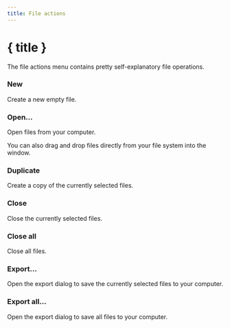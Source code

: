 ```yaml
---
title: File actions
---
```


<script lang="ts">
</script>

# { title }

The file actions menu contains pretty self-explanatory file operations.

### <Plus size="16" class="inline-block" style="margin-bottom: 2px" /> New

Create a new empty file.

### <FolderOpen size="16" class="inline-block" style="margin-bottom: 2px" /> Open...

Open files from your computer. 

<DocsNote>
    You can also drag and drop files directly from your file system into the window.
</DocsNote>

### <Copy size="16" class="inline-block" style="margin-bottom: 2px" /> Duplicate

Create a copy of the currently selected files.

### <FileX size="16" class="inline-block" style="margin-bottom: 2px" /> Close

Close the currently selected files.

### <FileX size="16" class="inline-block" style="margin-bottom: 2px" /> Close all

Close all files.

### <Download size="16" class="inline-block" style="margin-bottom: 2px" /> Export...

Open the export dialog to save the currently selected files to your computer.

### <Download size="16" class="inline-block" style="margin-bottom: 2px" /> Export all...

Open the export dialog to save all files to your computer.